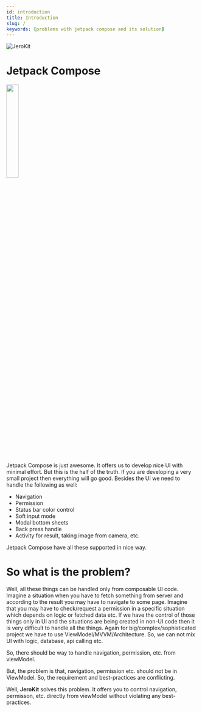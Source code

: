 ```yaml
---
id: introduction
title: Introduction
slug: /
keywords: [problems with jetpack compose and its solution]
---
```


![JeroKit](/img/jerokit_logo.svg)

# Jetpack Compose

<img src="/img/jetpack_compose_logo.png" width="25%"></img>

Jetpack Compose is just awesome. It offers us to develop nice UI with minimal effort. But this is the half of the truth. If you are developing a very small project then everything will go good. Besides the UI we need to handle the following as well:
- Navigation
- Permission
- Status bar color control
- Soft input mode
- Modal bottom sheets
- Back press handle
- Activity for result, taking image from camera, etc.

Jetpack Compose have all these supported in nice way.

# So what is the problem?

Well, all these things can be handled only from composable UI code. Imagine a situation when you have to fetch something from server and according to the result you may have to navigate to some page. Imagine that you may have to check/request a permission in a specific situation which depends on logic or fetched data etc. If we have the control of those things only in UI and the situations are being created in non-UI code then it is very difficult to handle all the things. Again for big/complex/sophisticated project we have to use ViewModel/MVVM/Architecture. So, we can not mix UI with logic, database, api calling etc. 

So, there should be way to handle navigation, permission, etc. from viewModel.

But, the problem is that, navigation, permission etc. should not be in ViewModel. So, the requirement and best-practices are conflicting.

Well, **JeroKit** solves this problem. It offers you to control navigation, permisson, etc. directly from viewModel without violating any best-practices.